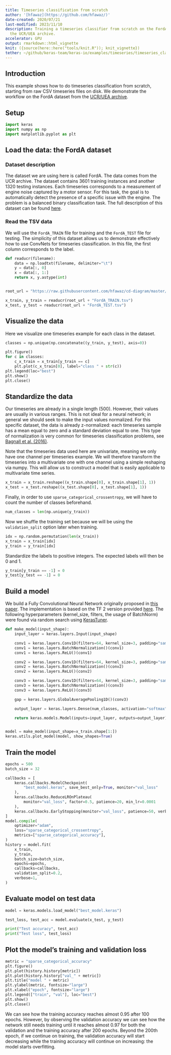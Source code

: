 ```yaml
---
title: Timeseries classification from scratch
author: '[hfawaz](https://github.com/hfawaz/)'
date-created: 2020/07/21
last-modified: 2023/11/10
description: Training a timeseries classifier from scratch on the FordA dataset from
  the UCR/UEA archive.
accelerator: GPU
output: rmarkdown::html_vignette
knit: ({source(here::here("tools/knit.R")); knit_vignette})
tether: ~/github/keras-team/keras-io/examples/timeseries/timeseries_classification_from_scratch.py
---
```


## Introduction

This example shows how to do timeseries classification from scratch, starting from raw
CSV timeseries files on disk. We demonstrate the workflow on the FordA dataset from the
[UCR/UEA archive](https://www.cs.ucr.edu/%7Eeamonn/time_series_data_2018/).

## Setup

```python
import keras
import numpy as np
import matplotlib.pyplot as plt
```

## Load the data: the FordA dataset

### Dataset description

The dataset we are using here is called FordA.
The data comes from the UCR archive.
The dataset contains 3601 training instances and another 1320 testing instances.
Each timeseries corresponds to a measurement of engine noise captured by a motor sensor.
For this task, the goal is to automatically detect the presence of a specific issue with
the engine. The problem is a balanced binary classification task. The full description of
this dataset can be found [here](http://www.j-wichard.de/publications/FordPaper.pdf).

### Read the TSV data

We will use the `FordA_TRAIN` file for training and the
`FordA_TEST` file for testing. The simplicity of this dataset
allows us to demonstrate effectively how to use ConvNets for timeseries classification.
In this file, the first column corresponds to the label.

```python
def readucr(filename):
    data = np.loadtxt(filename, delimiter="\t")
    y = data[:, 0]
    x = data[:, 1:]
    return x, y.astype(int)


root_url = "https://raw.githubusercontent.com/hfawaz/cd-diagram/master/FordA/"

x_train, y_train = readucr(root_url + "FordA_TRAIN.tsv")
x_test, y_test = readucr(root_url + "FordA_TEST.tsv")
```

## Visualize the data

Here we visualize one timeseries example for each class in the dataset.

```python
classes = np.unique(np.concatenate((y_train, y_test), axis=0))

plt.figure()
for c in classes:
    c_x_train = x_train[y_train == c]
    plt.plot(c_x_train[0], label="class " + str(c))
plt.legend(loc="best")
plt.show()
plt.close()
```

## Standardize the data

Our timeseries are already in a single length (500). However, their values are
usually in various ranges. This is not ideal for a neural network;
in general we should seek to make the input values normalized.
For this specific dataset, the data is already z-normalized: each timeseries sample
has a mean equal to zero and a standard deviation equal to one. This type of
normalization is very common for timeseries classification problems, see
[Bagnall et al. (2016)](https://link.springer.com/article/10.1007/s10618-016-0483-9).

Note that the timeseries data used here are univariate, meaning we only have one channel
per timeseries example.
We will therefore transform the timeseries into a multivariate one with one channel
using a simple reshaping via numpy.
This will allow us to construct a model that is easily applicable to multivariate time
series.

```python
x_train = x_train.reshape((x_train.shape[0], x_train.shape[1], 1))
x_test = x_test.reshape((x_test.shape[0], x_test.shape[1], 1))
```

Finally, in order to use `sparse_categorical_crossentropy`, we will have to count
the number of classes beforehand.

```python
num_classes = len(np.unique(y_train))
```

Now we shuffle the training set because we will be using the `validation_split` option
later when training.

```python
idx = np.random.permutation(len(x_train))
x_train = x_train[idx]
y_train = y_train[idx]
```

Standardize the labels to positive integers.
The expected labels will then be 0 and 1.

```python
y_train[y_train == -1] = 0
y_test[y_test == -1] = 0
```

## Build a model

We build a Fully Convolutional Neural Network originally proposed in
[this paper](https://arxiv.org/abs/1611.06455).
The implementation is based on the TF 2 version provided
[here](https://github.com/hfawaz/dl-4-tsc/).
The following hyperparameters (kernel_size, filters, the usage of BatchNorm) were found
via random search using [KerasTuner](https://github.com/keras-team/keras-tuner).

```python
def make_model(input_shape):
    input_layer = keras.layers.Input(input_shape)

    conv1 = keras.layers.Conv1D(filters=64, kernel_size=3, padding="same")(input_layer)
    conv1 = keras.layers.BatchNormalization()(conv1)
    conv1 = keras.layers.ReLU()(conv1)

    conv2 = keras.layers.Conv1D(filters=64, kernel_size=3, padding="same")(conv1)
    conv2 = keras.layers.BatchNormalization()(conv2)
    conv2 = keras.layers.ReLU()(conv2)

    conv3 = keras.layers.Conv1D(filters=64, kernel_size=3, padding="same")(conv2)
    conv3 = keras.layers.BatchNormalization()(conv3)
    conv3 = keras.layers.ReLU()(conv3)

    gap = keras.layers.GlobalAveragePooling1D()(conv3)

    output_layer = keras.layers.Dense(num_classes, activation="softmax")(gap)

    return keras.models.Model(inputs=input_layer, outputs=output_layer)


model = make_model(input_shape=x_train.shape[1:])
keras.utils.plot_model(model, show_shapes=True)
```

## Train the model

```python
epochs = 500
batch_size = 32

callbacks = [
    keras.callbacks.ModelCheckpoint(
        "best_model.keras", save_best_only=True, monitor="val_loss"
    ),
    keras.callbacks.ReduceLROnPlateau(
        monitor="val_loss", factor=0.5, patience=20, min_lr=0.0001
    ),
    keras.callbacks.EarlyStopping(monitor="val_loss", patience=50, verbose=1),
]
model.compile(
    optimizer="adam",
    loss="sparse_categorical_crossentropy",
    metrics=["sparse_categorical_accuracy"],
)
history = model.fit(
    x_train,
    y_train,
    batch_size=batch_size,
    epochs=epochs,
    callbacks=callbacks,
    validation_split=0.2,
    verbose=1,
)
```

## Evaluate model on test data

```python
model = keras.models.load_model("best_model.keras")

test_loss, test_acc = model.evaluate(x_test, y_test)

print("Test accuracy", test_acc)
print("Test loss", test_loss)
```

## Plot the model's training and validation loss

```python
metric = "sparse_categorical_accuracy"
plt.figure()
plt.plot(history.history[metric])
plt.plot(history.history["val_" + metric])
plt.title("model " + metric)
plt.ylabel(metric, fontsize="large")
plt.xlabel("epoch", fontsize="large")
plt.legend(["train", "val"], loc="best")
plt.show()
plt.close()
```

We can see how the training accuracy reaches almost 0.95 after 100 epochs.
However, by observing the validation accuracy we can see how the network still needs
training until it reaches almost 0.97 for both the validation and the training accuracy
after 200 epochs. Beyond the 200th epoch, if we continue on training, the validation
accuracy will start decreasing while the training accuracy will continue on increasing:
the model starts overfitting.

